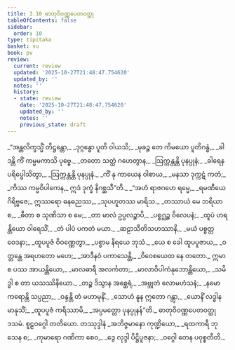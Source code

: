 ```yaml
---
title: 3.10 ဓာတုဝိဝဏ္ဏပေတဝတ္ထု
tableOfContents: false
sidebar:
  order: 10
type: tipitaka
basket: su
book: pv
review:
  current: review
  updated: '2025-10-27T21:48:47.754620'
  updated_by: ''
  notes: ''
  history:
  - state: review
    date: '2025-10-27T21:48:47.754620'
    updated_by: ''
    notes: ''
    previous_state: draft
---
```



<ReviewStatus review={frontmatter.review} showDetails={true} />

<HypothesisAnnotation frontmatter={frontmatter} />

<DynamicBreadcrumb />

<Division number="507" book="pv" e="ch" v="19" p="179">

<Paragraph number="550" type="verses" book="pv">
_“အန္တလိက္ခသ္မိံ တိဋ္ဌန္တော,_  
_ဒုဂ္ဂန္ဓော ပူတိ ဝါယသိ;_  
_မုခဉ္စ တေ ကိမယော ပူတိဂန္ဓံ,_  
_ခါဒန္တိ ကိံ ကမ္မမကာသိ ပုဗ္ဗေ._  

</Paragraph>

</Division>
<Division number="508" book="pv" e="ch" v="19" p="180">

<Paragraph number="551" type="verses" book="pv">
_တတော သတ္ထံ ဂဟေတွာန,_  
_ဩက္ကန္တန္တိ ပုနပ္ပုနံ;_  
_ခါရေန ပရိပ္ဖေါသိတွာ,_  
_ဩက္ကန္တန္တိ ပုနပ္ပုနံ._  

</Paragraph>

</Division>
<Division number="509" book="pv" e="ch" v="19" p="180">

<Paragraph number="552" type="verses" book="pv">
_ကိံ နု ကာယေန ဝါစာယ,_  
_မနသာ ဒုက္ကဋံ ကတံ;_  
_ကိဿ ကမ္မဝိပါကေန,_  
ဣဒံ ဒုက္ခံ နိဂစ္ဆသီ”တိ._  

</Paragraph>

</Division>
<Division number="510" book="pv" e="ch" v="19" p="180">

<Paragraph number="553" type="verses" book="pv">
_“အဟံ ရာဇဂဟေ ရမ္မေ,_  
_ရမဏီယေ ဂိရိဗ္ဗဇေ;_  
ဣဿရော ဓနဓညဿ,_  
_သုပဟူတဿ မာရိသ._  

</Paragraph>

</Division>
<Division number="511" book="pv" e="ch" v="19" p="180">

<Paragraph number="554" type="verses" book="pv">
_တဿာယံ မေ ဘရိယာ စ,_  
_ဓီတာ စ သုဏိသာ စ မေ;_  
_တာ မာလံ ဥပ္ပလဉ္စာပိ,_  
_ပစ္စဂ္ဃဉ္စ ဝိလေပနံ;_  
_ထူပံ ဟရန္တိယော ဝါရေသိံ,_  
_တံ ပါပံ ပကတံ မယာ._  

</Paragraph>

</Division>
<Division number="512" book="pv" e="ch" v="19" p="180">

<Paragraph number="555" type="verses" book="pv">
_ဆဠာသီတိသဟဿာနိ,_  
_မယံ ပစ္စတ္တဝေဒနာ;_  
_ထူပပူဇံ ဝိဝဏ္ဏေတွာ,_  
_ပစ္စာမ နိရယေ ဘုသံ._  

</Paragraph>

</Division>
<Division number="513" book="pv" e="ch" v="19" p="180">

<Paragraph number="556" type="verses" book="pv">
_ယေ စ ခေါ ထူပပူဇာယ,_  
_ဝတ္တန္တေ အရဟတော မဟေ;_  
_အာဒီနဝံ ပကာသေန္တိ,_  
_ဝိဝေစယေထ နေ တတော._  

</Paragraph>

</Division>
<Division number="514" book="pv" e="ch" v="19" p="180">

<Paragraph number="557" type="verses" book="pv">
ဣမာ စ ပဿ အာယန္တိယော,_  
_မာလဓာရီ အလင်္ကတာ;_  
_မာလာဝိပါကံနုဘောန္တိယော,_  
_သမိဒ္ဓါ စ တာ ယသဿိနိယော._  

</Paragraph>

</Division>
<Division number="515" book="pv" e="ch" v="19" p="180">

<Paragraph number="558" type="verses" book="pv">
_တဉ္စ ဒိသွာန အစ္ဆေရံ,_  
_အဗ္ဘုတံ လောမဟံသနံ;_  
_နမော ကရောန္တိ သပ္ပညာ,_  
_ဝန္ဒန္တိ တံ မဟာမုနိံ._  

</Paragraph>

</Division>
<Division number="516" book="pv" e="ch" v="19" p="180">

<Paragraph number="559" type="verses" book="pv">
_သောဟံ နူန ဣတော ဂန္တွာ,_  
_ယောနိံ လဒ္ဓါန မာနုသိံ;_  
_ထူပပူဇံ ကရိဿာမိ,_  
_အပ္ပမတ္တော ပုနပ္ပုနန်”တိ._  


</Paragraph>
</Division>

<Paragraph number="560" type="center" book="pv">
ဓာတုဝိဝဏ္ဏပေတဝတ္ထု ဒသမံ.



</Paragraph>

<Paragraph number="561" type="center" book="pv">
စူဠဝဂ္ဂေါ တတိယော.



</Paragraph>

<Paragraph number="562" type="center" book="pv">
တဿုဒ္ဒါနံ


</Paragraph>

<Paragraph number="563" type="verses" book="pv">
_အဘိဇ္ဇမာနော ကုဏ္ဍိယော,_  
_ရထကာရီ ဘုသေန စ;_  
_ကုမာရော ဂဏိကာ စေဝ,_  
_ဒွေ လုဒ္ဒါ ပိဋ္ဌိပူဇနာ;_  
_ဝဂ္ဂေါ တေန ပဝုစ္စတီတိ._
</Paragraph>